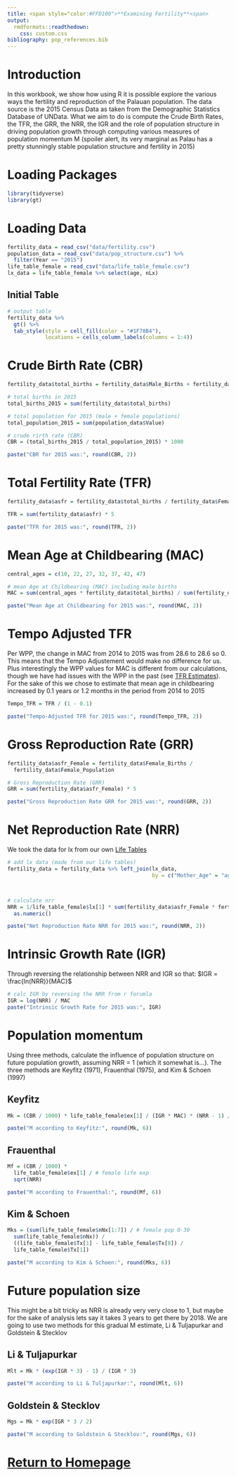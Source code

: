 ```yaml
---
title: <span style="color:#FFD100">**Examining Fertility**<span>
output: 
  rmdformats::readthedown:
    css: custom.css
bibliography: pop_references.bib
---
```


# Introduction

In this workbook, we show how using R it is possible explore the various ways the fertility and reproduction of the Palauan population. The data source is the 2015 Census Data as taken from the Demographic Statistics Database of UNData. What we aim to do is compute the Crude Birth Rates, the TFR, the GRR, the NRR, the IGR and the role of population structure in driving population growth through computing various measures of population momentum M (spoiler alert, its very marginal as Palau has a pretty stunningly stable population structure and fertility in 2015)

# Loading Packages

```r
library(tidyverse)
library(gt)
```

# Loading Data

```r
fertility_data = read_csv("data/fertility.csv")
population_data = read_csv("data/pop_structure.csv") %>%
  filter(Year == "2015")
life_table_female = read_csv("data/life_table_female.csv")
lx_data = life_table_female %>% select(age, nLx)
```

## Initial Table

```r
# output table
fertility_data %>%
  gt() %>%
  tab_style(style = cell_fill(color = "#1F78B4"),
            locations = cells_column_labels(columns = 1:4))
```

# Crude Birth Rate (CBR)

```r
fertility_data$total_births = fertility_data$Male_Births + fertility_data$Female_Births

# total births in 2015
total_births_2015 = sum(fertility_data$total_births)

# total population for 2015 (male + female populations)
total_population_2015 = sum(population_data$Value)

# crude rirth rate (CBR)
CBR = (total_births_2015 / total_population_2015) * 1000

paste("CBR for 2015 was:", round(CBR, 2))
```

# Total Fertility Rate (TFR)

```r
fertility_data$asfr = fertility_data$total_births / fertility_data$Female_Population

TFR = sum(fertility_data$asfr) * 5

paste("TFR for 2015 was:", round(TFR, 2))
```

# Mean Age at Childbearing (MAC)

```r
central_ages = c(10, 22, 27, 32, 37, 42, 47)

# mean Age at Childbearing (MAC) including male births
MAC = sum(central_ages * fertility_data$total_births) / sum(fertility_data$total_births)

paste("Mean Age at Childbearing for 2015 was:", round(MAC, 2))
```

# Tempo Adjusted TFR

Per WPP, the change in MAC from 2014 to 2015 was from 28.6 to 28.6 so 0. This means that the Tempo Adjustement would make no difference for us. Plus interestingly the WPP values for MAC is different from our calculations, though we have had issues with the WPP in the past (see [TFR Estimates](tfr_plots.html)). For the sake of this we chose to estimate that mean age in childbearing increased by 0.1 years or 1.2 months in the period from 2014 to 2015

```r
Tempo_TFR = TFR / (1 - 0.1)

paste("Tempo-Adjusted TFR for 2015 was:", round(Tempo_TFR, 2))
```

# Gross Reproduction Rate (GRR)

```r
fertility_data$asfr_Female = fertility_data$Female_Births /
  fertility_data$Female_Population

# Gross Reproduction Rate (GRR)
GRR = sum(fertility_data$asfr_Female) * 5

paste("Gross Reproduction Rate GRR for 2015 was:", round(GRR, 2))
```

# Net Reproduction Rate (NRR)

We took the data for lx from our own [Life Tables](life_tables.html)

```r
# add lx data (made from our life tables)
fertility_data = fertility_data %>% left_join(lx_data,
                                              by = c("Mother_Age" = "age"))



# calculate nrr
NRR = 1/life_table_female$lx[1] * sum(fertility_data$asfr_Female * fertility_data$nLx) %>%
  as.numeric()

paste("Net Reproduction Rate NRR for 2015 was:", round(NRR, 2))
```

# Intrinsic Growth Rate (IGR)

Through reversing the relationship between NRR and IGR so that: $IGR = \frac{ln(NRR)}{MAC}$

```r
# calc IGR by reversing the NRR from r forumla
IGR = log(NRR) / MAC
paste("Intrinsic Growth Rate for 2015 was:", IGR)
```

# Population momentum

Using three methods, calculate the influence of population structure on future population growth, assuming NRR = 1 (which it somewhat is...). The three methods are Keyfitz (1971), Frauenthal (1975), and Kim & Schoen (1997)

## Keyfitz

```r
Mk = (CBR / 1000) * life_table_female$ex[1] / (IGR * MAC) * (NRR - 1) / NRR

paste("M according to Keyfitz:", round(Mk, 6))
```

## Frauenthal

```r
Mf = (CBR / 1000) * 
  life_table_female$ex[1] / # female life exp
  sqrt(NRR)

paste("M according to Frauenthal:", round(Mf, 6))
```

## Kim & Schoen

```r
Mks = (sum(life_table_female$nNx[1:7]) / # female pop 0-30
  sum(life_table_female$nNx)) /
  ((life_table_female$Tx[1] - life_table_female$Tx[8]) /
  life_table_female$Tx[1])

paste("M according to Kim & Schoen:", round(Mks, 6))
```

# Future population size

This might be a bit tricky as NRR is already very very close to 1, but maybe for the sake of analysis lets say it takes 3 years to get there by 2018. We are going to use two methods for this gradual M estimate, Li & Tuljapurkar and Goldstein & Stecklov

## Li & Tuljapurkar

```r
Mlt = Mk * (exp(IGR * 3) - 1) / (IGR * 3)

paste("M according to Li & Tuljapurkar:", round(Mlt, 6))
```

## Goldstein & Stecklov

```r
Mgs = Mk * exp(IGR * 3 / 2)

paste("M according to Goldstein & Stecklov:", round(Mgs, 6))
```

# 

# [Return to Homepage](index.html)
